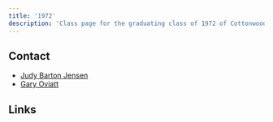```yaml
---
title: '1972'
description: 'Class page for the graduating class of 1972 of Cottonwood High School.'
---
```



## Contact

- [Judy Barton Jensen](mailto:chscolts72@gmail.com)
- [Gary Oviatt](goviatt@gmail.com)

## Links

<CardGrid>
  <LinkCard
    title="Class of '72 Homepage"
    href="https://sites.google.com/view/chscolts72/home"
    description="Reunions, census, in memoriam, missing people, feedback, all in one place."
  />
  <LinkCard
      title="Class of '72 Facebook Group"
      icon="facebook"
      href="https://www.facebook.com/groups/chscolts72"
      description="All class of '72 members are encouraged to join."
    />
</CardGrid>
